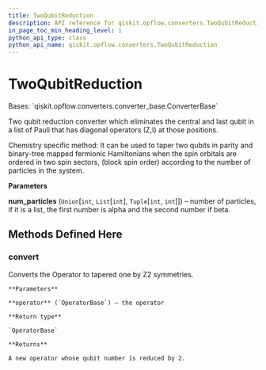 ```yaml
---
title: TwoQubitReduction
description: API reference for qiskit.opflow.converters.TwoQubitReduction
in_page_toc_min_heading_level: 1
python_api_type: class
python_api_name: qiskit.opflow.converters.TwoQubitReduction
---
```


# TwoQubitReduction

<Class id="qiskit.opflow.converters.TwoQubitReduction" isDedicatedPage={true} github="https://github.com/qiskit/qiskit/tree/stable/0.20/qiskit/opflow/converters/two_qubit_reduction.py" signature="TwoQubitReduction(num_particles)" modifiers="class">
  Bases: `qiskit.opflow.converters.converter_base.ConverterBase`

  Two qubit reduction converter which eliminates the central and last qubit in a list of Pauli that has diagonal operators (Z,I) at those positions.

  Chemistry specific method: It can be used to taper two qubits in parity and binary-tree mapped fermionic Hamiltonians when the spin orbitals are ordered in two spin sectors, (block spin order) according to the number of particles in the system.

  **Parameters**

  **num\_particles** (`Union`\[`int`, `List`\[`int`], `Tuple`\[`int`, `int`]]) – number of particles, if it is a list, the first number is alpha and the second number if beta.

  ## Methods Defined Here

  <span id="qiskit-opflow-converters-twoqubitreduction-convert" />

  ### convert

  <Function id="qiskit.opflow.converters.TwoQubitReduction.convert" signature="TwoQubitReduction.convert(operator)">
    Converts the Operator to tapered one by Z2 symmetries.

    **Parameters**

    **operator** (`OperatorBase`) – the operator

    **Return type**

    `OperatorBase`

    **Returns**

    A new operator whose qubit number is reduced by 2.
  </Function>
</Class>

